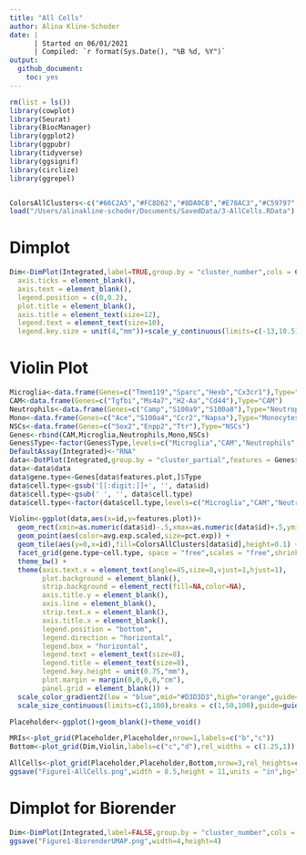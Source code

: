 ```yaml
---
title: "All Cells"
author: Alina Kline-Schoder
date: | 
      | Started on 06/01/2021
      | Compiled: `r format(Sys.Date(), "%B %d, %Y")`
output:
  github_document:
    toc: yes
---
```



```r
rm(list = ls())
library(cowplot)
library(Seurat)
library(BiocManager)
library(ggplot2)
library(ggpubr)
library(tidyverse)
library(ggsignif)
library(circlize)
library(ggrepel)


ColorsAllClusters<-c("#66C2A5","#FC8D62","#8DA0CB","#E78AC3","#C59797","#A6D854","#FFD92F","#BA95C7","#D3D942","#FFD92F","#B1A884","#BA95C7")
load("/Users/alinakline-schoder/Documents/SavedData/3-AllCells.RData")
```

# Dimplot
```r
Dim<-DimPlot(Integrated,label=TRUE,group.by = "cluster_number",cols = ColorsAllClusters[1:12],label.box = TRUE)+NoLegend()+scale_color_manual(values = ColorsAllClusters[1:12],labels=levels(Integrated$cluster_full))+theme(
  axis.ticks = element_blank(),
  axis.text = element_blank(),
  legend.position = c(0,0.2),
  plot.title = element_blank(),
  axis.title = element_text(size=12),
  legend.text = element_text(size=10),
  legend.key.size = unit(4,"mm"))+scale_y_continuous(limits=c(-13,10.5))+scale_x_continuous(limits=c(-20,7))
```

# Violin Plot
```r
Microglia<-data.frame(Genes=c("Tmem119","Sparc","Hexb","Cx3cr1"),Type="Microglia")
CAM<-data.frame(Genes=c("Tgfbi","Ms4a7","H2-Aa","Cd44"),Type="CAM")
Neutrophils<-data.frame(Genes=c("Camp","S100a9","S100a8"),Type="Neutrophils")
Mono<-data.frame(Genes=c("Ace","S100a4","Ccr2","Napsa"),Type="Monocytes")
NSCs<-data.frame(Genes=c("Sox2","Enpp2","Ttr"),Type="NSCs")
Genes<-rbind(CAM,Microglia,Neutrophils,Mono,NSCs)
Genes$Type<-factor(Genes$Type,levels=c("Microglia","CAM","Neutrophils","Monocytes","NSCs"))
DefaultAssay(Integrated)<-"RNA"
data<-DotPlot(Integrated,group.by = "cluster_partial",features = Genes$Genes)
data<-data$data
data$gene.type<-Genes[data$features.plot,]$Type
data$cell.type<-gsub('[[:digit:]]+', '', data$id)
data$cell.type<-gsub(' ', '', data$cell.type)
data$cell.type<-factor(data$cell.type,levels=c("Microglia","CAM","Neutrophils","Monocytes","NSCs"))

Violin<-ggplot(data,aes(x=id,y=features.plot))+
  geom_rect(xmin=as.numeric(data$id)-.5,xmax=as.numeric(data$id)+.5,ymin=-Inf,ymax=Inf,fill=ColorsAllClusters[data$id],alpha=0.025) +
  geom_point(aes(color=avg.exp.scaled,size=pct.exp)) +
  geom_tile(aes(y=0,x=id),fill=ColorsAllClusters[data$id],height=0.1) + 
  facet_grid(gene.type~cell.type, space = "free",scales = "free",shrink=FALSE) +
  theme_bw() +
  theme(axis.text.x = element_text(angle=45,size=8,vjust=1,hjust=1),
        plot.background = element_blank(),
        strip.background = element_rect(fill=NA,color=NA),
        axis.title.y = element_blank(),
        axis.line = element_blank(),
        strip.text.x = element_blank(),
        axis.title.x = element_blank(),
        legend.position = "bottom",
        legend.direction = "horizontal",
        legend.box = "horizontal",
        legend.text = element_text(size=8),
        legend.title = element_text(size=8),
        legend.key.height = unit(0.75,"mm"),
        plot.margin = margin(0,0,0,0,"cm"),
        panel.grid = element_blank()) + 
  scale_color_gradient2(low = "blue",mid="#D3D3D3",high="orange",guide=guide_colorbar(title.position = "top",title="Expression"),midpoint = 0)+
  scale_size_continuous(limits=c(1,100),breaks = c(1,50,100),guide=guide_legend(title.position = "top",title = "Cells Expressing (%)"),range=c(1,4))
```

```r
Placeholder<-ggplot()+geom_blank()+theme_void()

MRIs<-plot_grid(Placeholder,Placeholder,nrow=1,labels=c("b","c"))
Bottom<-plot_grid(Dim,Violin,labels=c("c","d"),rel_widths = c(1.25,1))

AllCells<-plot_grid(Placeholder,Placeholder,Bottom,nrow=3,rel_heights=c(1,2,3),labels=c("a","b",""))
ggsave("Figure1-AllCells.png",width = 8.5,height = 11,units = "in",bg="white")
```


# Dimplot for Biorender
```r
Dim<-DimPlot(Integrated,label=FALSE,group.by = "cluster_number",cols = ColorsAllClusters[1:12])+NoLegend()+theme_void()+theme(legend.position = "none",plot.title = element_blank())
ggsave("Figure1-BiorenderUMAP.png",width=4,height=4)
```


